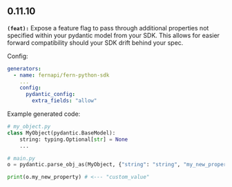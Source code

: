 ## 0.11.10
**`(feat):`** Expose a feature flag to pass through additional properties not specified within your pydantic model from your SDK. This allows for easier forward compatibility should your SDK drift behind your spec.

  Config:

  ```yaml
  generators:
    - name: fernapi/fern-python-sdk
      ...
      config:
        pydantic_config:
          extra_fields: "allow"
  ```

  Example generated code:

  ```python
  # my_object.py
  class MyObject(pydantic.BaseModel):
      string: typing.Optional[str] = None
      ...

  # main.py
  o = pydantic.parse_obj_as(MyObject, {"string": "string", "my_new_property": "custom_value"})

  print(o.my_new_property) # <--- "custom_value"
  ```


